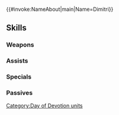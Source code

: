 {{#invoke:NameAbout|main|Name=Dimitri}}{{HeroPage Tabs}}
{{Hero Infobox
|Name=Dimitri
|Title=Stargazing Lion
|WeaponType=Red Sword
|MoveType=Cavalry
|Origin=Fire Emblem: Three Houses
|Gender=Male
|actorEN=Chris Hackney
|actorJP=石川界人
|artist=コウ
|additionDate=February 6, 2025
|releaseDate=February 7, 2025
|cv1=12
|cv2=300100
|TagID=愛の祭ディミトリ
|InternalID=1205
|Properties=special
|description=Crown prince of the Holy Kingdom of Faerghus. Enjoying the enthusiasm of the festival, he lets loose and throws aside his inhibitions. Appears in Fire Emblem: Three Houses.
}}
{{Stats Page
|Lv1HP=19|Lv1ATK=10|Lv1SPD=12|Lv1DEF=8|Lv1RES=4
|GRHP=50|GRATK=90|GRSPD=80|GRDEF=60|GRRES=35
}}
==Skills==
===Weapons===
{{Weapons Table
|weapon1=Iron Sword
|weapon1Default=1
|weapon1Unlock=1
|weapon2=Steel Sword
|weapon2Default=2
|weapon2Unlock=2
|weapon3=Silver Sword
|weapon3Default=4
|weapon3Unlock=3
|weapon4=Lion's Heart
|weapon4Default=5
|weapon4Unlock=5
}}
===Assists===
{{Assists Table}}
===Specials===
{{Specials Table
|special1=Dragon Gaze
|special1Default=4
|special1Unlock=3
|special2=Draconic Aura
|special2Unlock=4
|special3=Haze Slice
|special3Unlock=5
}}
===Passives===
{{Passives Table
|passiveA1=Atk/Spd Clash 1
|passiveA2=Atk/Spd Clash 2
|passiveA3=Atk/Spd Clash 3
|passiveA4=Atk/Spd Excel
|passiveA1Unlock=2
|passiveA2Unlock=3
|passiveA3Unlock=4
|passiveA4Unlock=5
|passiveB1=Pure Atrocity
|passiveB1Unlock=5
|passiveC1=Shadow Shift 1
|passiveC2=Shadow Shift 2
|passiveC3=Shadow Shift 3
|passiveC4=Shadow Shift 4
|passiveC1Unlock=2
|passiveC2Unlock=3
|passiveC3Unlock=4
|passiveC4Unlock=5
}}
{{Heroes Navbox}}
[[Category:Day of Devotion units]]